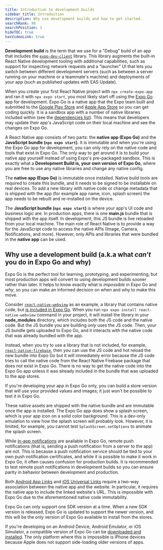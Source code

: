 ```yaml
---
title: Introduction to development builds
sidebar_title: Introduction
description: Why use development builds and how to get started.
searchRank: 98
searchPosition: 1
hideTOC: true
hasVideoLink: true
---
```




**Development build** is the term that we use for a "Debug" build of an app that includes the [`expo-dev-client`](/versions/latest/sdk/dev-client/) library. This library augments the built-in React Native development tooling with additional capabilities, such as support for inspecting network requests and a "launcher" UI that lets you switch between different development servers (such as between a server running on your machine or a teammate's machine) and deployments of your app (such as published updates with EAS Update).

<Collapsible summary="Difference between Expo Go and development builds">

When you create your first React Native project with `npx create-expo-app` and ran it with `npx expo start`, you most likely start off using the [Expo Go](https://expo.dev/go) app for development. Expo Go is a native app that the Expo team built and submitted to the [Google Play Store](https://play.google.com/store/apps/details?id=host.exp.exponent) and [Apple App Store](https://apps.apple.com/us/app/expo-go/id982107779) so you can get coding quickly. It is a sandbox app with a number of native libraries included within (see the [dependencies list](https://github.com/expo/expo/blob/main/apps/expo-go/package.json#L23)). This means that developers may update their app's JavaScript code on their local machine and see the changes on Expo Go.

A React Native app consists of two parts: the **native app (Expo Go)** and the **JavaScript bundle (`npx expo start`)**. It is immutable and when you're using the Expo Go app for development, you can only rely on the native code and tools that exist in Expo Go. The only way to get around it is to build your native app yourself instead of using Expo's pre-packaged sandbox. This is exactly what a **Development Build is, your own version of Expo Go**, where you are free to use any native libraries and change any native config.

</Collapsible>

<Collapsible summary="Native app and JavaScript bundle">

The **native app (Expo Go)** is immutable once installed. Native build tools are required to create this bundle, and it needs to be signed to be installable on real devices. To add a new library with native code or change metadata that is shipped with the app (for example app name, icon, splash screen) the app needs to be rebuilt and re-installed on the device.

The **JavaScript bundle (`npx expo start`)** is where your app's UI code and business logic are. In production apps, there is one **main.js** bundle that is shipped with the app itself. In development, this JS bundle is live reloaded from your local machine. The main role of React Native is to provide a way for the JavaScript code to access the native APIs (Image, Camera, Notifications, and more). However, only APIs and libraries that were bundled in the **native app** can be used.

</Collapsible>

<VideoBoxLink
  videoId="FdjczjkwQKE"
  title="Expo Go & Development Builds: which should you use?"
  description="In this tutorial video Beto explains what each of them is, and when to choose a development build."
/>

## Why use a development build (a.k.a what _can't_ you do in Expo Go and why)

Expo Go is the perfect tool for learning, prototyping, and experimenting, but most production apps will convert to using development builds sooner rather than later. It helps to know exactly what is _impossible_ in Expo Go and _why_, so you can make an informed decision on when and why to make this move.

<Collapsible summary="Use libraries with native code that aren't in Expo Go">

Consider [`react-native-webview`](/versions/latest/sdk/webview/) as an example, a library that contains native code, but [is included in Expo Go](https://github.com/expo/expo/blob/main/apps/expo-go/package.json#L23). When you run `npx expo install react-native-webview` command in your project, it will install the library in your **node_modules** directory, which includes both the JS code and the native code. But the JS bundle you are building _only_ uses the JS code. Then, your JS bundle gets uploaded to Expo Go, and it interacts with the native code that was already bundled with the app.

Instead, when you try to use a library that is not included, for example, [`react-native-firebase`](/guides/using-firebase/#using-react-native-firebase), then you can use the JS code and hot reload the new bundle into Expo Go but it will immediately error because the JS code tries to call the native code from the React Native Firebase package that does not exist in Expo Go. There is no way to get the native code into the Expo Go app unless it was already included in the bundle that was uploaded to the app stores.

</Collapsible>

<Collapsible summary="Test changes in app icon, name, splash screen">

If you're developing your app in Expo Go only, you can build a store version that will use your provided values and images; it just won't be possible to test it in Expo Go.

These native assets are shipped with the native bundle and are immutable once the app is installed. The Expo Go app does show a splash screen, which is your app icon on a solid color background. This is a dev-only emulation to view how the splash screen will probably look. However, it is limited, for example, you cannot test `SplashScreen.setOptions` to animate the splash screen.

</Collapsible>

<Collapsible summary="Remote push notifications">

While [in-app notifications](/versions/latest/sdk/notifications/) are available in Expo Go, remote push notifications (that is, sending a push notification from a server to the app) are not. This is because a push notification service should be tied to your own push notification certificates, and while it is possible to make it work in Expo Go, it often causes confusion for production builds. It is recommended to test remote push notifications in development builds so you can ensure parity in behavior between development and production.

</Collapsible>

<Collapsible summary="Implementing App/Universal links">

Both [Android App Links](/linking/android-app-links/) and [iOS Universal Links](/linking/ios-universal-links/) require a two-way association between the native app and the website. In particular, it requires the native app to include the linked website's URL. This is impossible with Expo Go due to the aforementioned native code immutability.

</Collapsible>

<Collapsible summary="Open projects using older SDKs (iOS device only)">

Expo Go can only support one SDK version at a time. When a new SDK version is released, Expo Go is updated to support the newer version, and this will be the only version of Expo Go available to install from the stores.

If you're developing on an Android Device, Android Emulator, or iOS Simulator, a compatible version of Expo Go can be [downloaded and installed](https://expo.dev/go). The only platform where this is impossible is iPhone devices because Apple does not support side-loading older versions of apps.

</Collapsible>

<BoxLink
  title="Expo Go to development build"
  description="Learn how to migrate an existing Expo Go project to using development builds"
  href="/develop/development-builds/expo-go-to-dev-build/"
  Icon={BookOpen02Icon}
/>

<BoxLink
  title="Local app development"
  description="How to build a development client on your local machine"
  href="/guides/local-app-development"
  Icon={BookOpen02Icon}
/>

<BoxLink
  title="Development builds on EAS"
  description="How to build a development client on EAS"
  href="/develop/development-builds/create-a-build/"
  Icon={BookOpen02Icon}
/>
